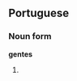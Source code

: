 ==Portuguese==
{{wikipedia|dab=gentes}}
===Noun form===
'''gentes'''
#{{plural of|gente|lang=Portuguese}}
